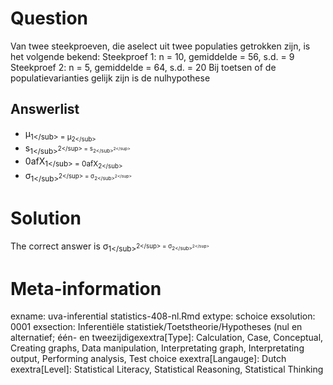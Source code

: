 Question
========

Van twee steekproeven, die aselect uit twee populaties getrokken zijn, is het volgende bekend:
Steekproef 1: n = 10, gemiddelde = 56, s.d. = 9
Steekproef 2: n = 5, gemiddelde = 64, s.d. = 20
Bij toetsen of de populatievarianties gelijk zijn is de nulhypothese 

Answerlist
----------
* &mu;<sub>1<\/sub> = &mu;<sub>2<\/sub>
* s<sub>1<\/sub><sup>2<\/sup> = s<sub>2<\/sub><sup>2<\/sup>
* \u00afX<sub>1<\/sub> = \u00afX<sub>2<\/sub>
* &sigma;<sub>1<\/sub><sup>2<\/sup> = &sigma;<sub>2<\/sub><sup>2<\/sup>

Solution
========

The correct answer is  &sigma;<sub>1<\/sub><sup>2<\/sup> = &sigma;<sub>2<\/sub><sup>2<\/sup> 

Meta-information
================
exname: uva-inferential statistics-408-nl.Rmd 
extype: schoice 
exsolution: 0001 
exsection: Inferentiële statistiek/Toetstheorie/Hypotheses (nul en alternatief; één- en tweezijdigexextra[Type]: Calculation, Case, Conceptual, Creating graphs, Data manipulation, Interpretating graph, Interpretating output, Performing analysis, Test choice 
exextra[Langauge]: Dutch 
exextra[Level]: Statistical Literacy, Statistical Reasoning, Statistical Thinking 
